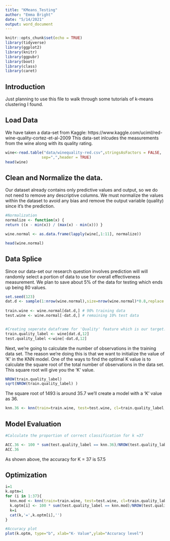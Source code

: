 ```yaml
---
title: "KMeans_Testing"
author: "Emma Bright"
date: "5/14/2021"
output: word_document
---
```


```r
knitr::opts_chunk$set(echo = TRUE)
library(tidyverse)
library(ggplot2)
library(knitr)
library(ggpubr)
library(boot)
library(class)
library(caret)
```

## Introduction
Just planning to use this file to walk through some tutorials of k-means clustering I found. 

## Load Data
We have taken a data-set from Kaggle: https://www.kaggle.com/uciml/red-wine-quality-cortez-et-al-2009 
This data-set inlcudes the measurements from the wine along with its quality rating.

```r
wine<-read.table("data/winequality-red.csv",stringsAsFactors = FALSE,
                sep=",",header = TRUE)
head(wine)
```



## Clean and Normalize the data. 
Our dataset already contains only predictive values and output, so we do not need to remove any descriptive columns.  We must normalize the values within the dataset to avoid any bias and remove the output variable (quality) since it's the prediction. 
```r

#Normalization
normalize <- function(x) {
return ((x - min(x)) / (max(x) - min(x))) }

wine.normal <- as.data.frame(lapply(wine[,1:11], normalize))

head(wine.normal)

```


## Data Splice
Since our data-set our research question involves prediction will will randomly select a portion of data to use for overall effectiveness measurement. We plan to save about $5\%$ of the data for testing which ends up being $80$ values.

```r
set.seed(123)
dat.d <- sample(1:nrow(wine.normal),size=nrow(wine.normal)*0.8,replace = FALSE) #random selection of 90% data.
 
train.wine <- wine.normal[dat.d,] # 90% training data
test.wine <- wine.normal[-dat.d,] # remaining 10% test data


#Creating seperate dataframe for 'Quality' feature which is our target.
train.quality_label <- wine[dat.d,12]
test.quality_label <-wine[-dat.d,12]
```

Next, we’re going to calculate the number of observations in the training data set. The reason we’re doing this is that we want to initialize the value of ‘K’ in the KNN model. One of the ways to find the optimal K value is to calculate the square root of the total number of observations in the data set. This square root will give you the ‘K’ value.

```r
NROW(train.quality_label) 
sqrt(NROW(train.quality_label) )

```
The square root of 1493 is around 35.7 we'll create a model with a ‘K’ value as 36.

```r

knn.36 <- knn(train=train.wine, test=test.wine, cl=train.quality_label, k=36)

```


## Model Evaluation 

```r
#Calculate the proportion of correct classification for k =37

ACC.36 <- 100 * sum(test.quality_label == knn.36)/NROW(test.quality_label)
ACC.36

```
As shown above, the accuracy for K = 37 is 57.5 

## Optimization

```r
i=1
k.optm=1
for (i in 1:37){
  knn.mod <- knn(train=train.wine, test=test.wine, cl=train.quality_label, k=i)
  k.optm[i] <- 100 * sum(test.quality_label == knn.mod)/NROW(test.quality_label)
  k=i
  cat(k,'=',k.optm[i],'')
}
```


```r
#Accuracy plot
plot(k.optm, type="b", xlab="K- Value",ylab="Accuracy level")
```


